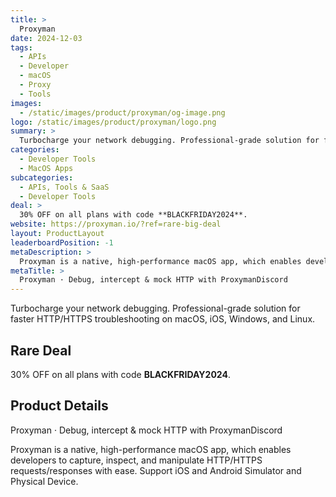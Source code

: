 ```yaml
---
title: >
  Proxyman
date: 2024-12-03
tags:
  - APIs
  - Developer
  - macOS
  - Proxy
  - Tools
images:
  - /static/images/product/proxyman/og-image.png
logo: /static/images/product/proxyman/logo.png
summary: >
  Turbocharge your network debugging. Professional-grade solution for faster HTTP/HTTPS troubleshooting on macOS, iOS, Windows, and Linux.
categories:
  - Developer Tools
  - MacOS Apps
subcategories:
  - APIs, Tools & SaaS
  - Developer Tools
deal: >
  30% OFF on all plans with code **BLACKFRIDAY2024**.
website: https://proxyman.io/?ref=rare-big-deal
layout: ProductLayout
leaderboardPosition: -1
metaDescription: >
  Proxyman is a native, high-performance macOS app, which enables developers to capture, inspect, and manipulate HTTP/HTTPS requests/responses with ease. Support iOS and Android Simulator and Physical Device.
metaTitle: >
  Proxyman · Debug, intercept & mock HTTP with ProxymanDiscord
---
```

Turbocharge your network debugging. Professional-grade solution for faster HTTP/HTTPS troubleshooting on macOS, iOS, Windows, and Linux.

## Rare Deal

30% OFF on all plans with code **BLACKFRIDAY2024**.

## Product Details

Proxyman · Debug, intercept & mock HTTP with ProxymanDiscord

Proxyman is a native, high-performance macOS app, which enables developers to capture, inspect, and manipulate HTTP/HTTPS requests/responses with ease. Support iOS and Android Simulator and Physical Device.
